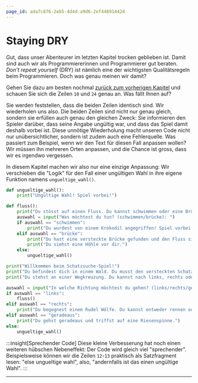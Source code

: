```yaml
---
page_id: ada7c876-2eb5-4d4d-a9d6-2ef44891442d
---
```

# Staying DRY
Gut, dass unser Abenteurer im letzten Kapitel trocken geblieben ist. Damit sind auch wir als Programmiererinnen und Programmierer gut beraten. _Don't repeat yourself_ (DRY) ist nämlich eine der wichtigsten Qualitätsregeln beim Programmieren. Doch was genau meinen wir damit?

Gehen Sie dazu am besten nochmal [zurück zum vorherigen Kapitel](Funktionen) und schauen Sie sich die Zeilen `10` und `24` genau an. Was fällt Ihnen auf?

Sie werden feststellen, dass die beiden Zeilen identisch sind. Wir wiederholen uns also. Die beiden Zeilen sind nicht nur genau gleich, sondern sie erfüllen auch genau den gleichen Zweck: Sie informieren den Spieler darüber, dass seine Angabe ungültig war, und dass das Spiel damit deshalb vorbei ist. Diese unnötige Wiederholung macht unseren Code nicht nur unübersichtlicher, sondern ist zudem auch eine Fehlerquelle. Was passiert zum Beispiel, wenn wir den Text für diesen Fall anpassen wollen? Wir müssen ihn mehreren Orten anpassen, und die Chance ist gross, dass wir es irgendwo vergessen.

In diesem Kapitel machen wir also nur eine einzige Anpassung: Wir verschieben die "Logik" für den Fall einer ungültigen Wahl in ihre eigene Funktion namens `ungueltige_wahl()`.

```python showLineNumbers {1-2,13,27}
def ungueltige_wahl():
    print("Ungültige Wahl! Spiel vorbei!")

def fluss():
    print("Du stösst auf einen Fluss. Du kannst schwimmen oder eine Brücke suchen.")
    auswahl = input("Was möchtest du tun? (schwimmen/brücke): ")
    if auswahl == "schwimmen":
        print("Du wurdest von einem Krokodil angegriffen! Spiel vorbei!")
    elif auswahl == "brücke":
        print("Du hast eine versteckte Brücke gefunden und den Fluss sicher überquert.")
        print("Du siehst eine Höhle vor dir.")
    else:
        ungueltige_wahl()

print("Willkommen beim Schatzsuche-Spiel!")
print("Du befindest dich in einem Wald. Du musst den versteckten Schatz finden.")
print("Du stehst an einer Wegkreuzung. Du kannst nach links, rechts oder geradeaus gehen.")

auswahl = input("In welche Richtung möchtest du gehen? (links/rechts/geradeaus): ")
if auswahl == "links":
    fluss()
elif auswahl == "rechts":
    print("Du begegnest einem Rudel Wölfe. Du kannst entweder rennen oder versuchen, sie zu zähmen.")
elif auswahl == "geradeaus":
    print("Du gehst geradeaus und triffst auf eine Riesenspinne.")
else:
    ungueltige_wahl()
```

:::insight[Sprechender Code]
Diese kleine Verbesserung hat noch einen weiteren hübschen Nebeneffekt: Der Code wird gleich viel "sprechender". Beispielsweise können wir die Zeilen `12`-`13` praktisch als Satzfragment lesen: "else ungueltige wahl", also, "andernfalls ist das einen ungültige Wahl".
:::

---
